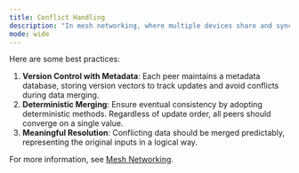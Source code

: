 ```yaml
---
title: Conflict Handling
description: "In mesh networking, where multiple devices share and sync data, conflict handling is crucial for data consistency."
mode: wide
---
```


Here are some best practices:

1. **Version Control with Metadata**: Each peer maintains a metadata database, storing version vectors to track updates and avoid conflicts during data merging.
2. **Deterministic Merging**: Ensure eventual consistency by adopting deterministic methods. Regardless of update order, all peers should converge on a single value.
3. **Meaningful Resolution**: Conflicting data should be merged predictably, representing the original inputs in a logical way.

For more information, see <a href="/sdk/latest/sync/concepts/mesh-networking-101" target="_blank">Mesh Networking</a>.
